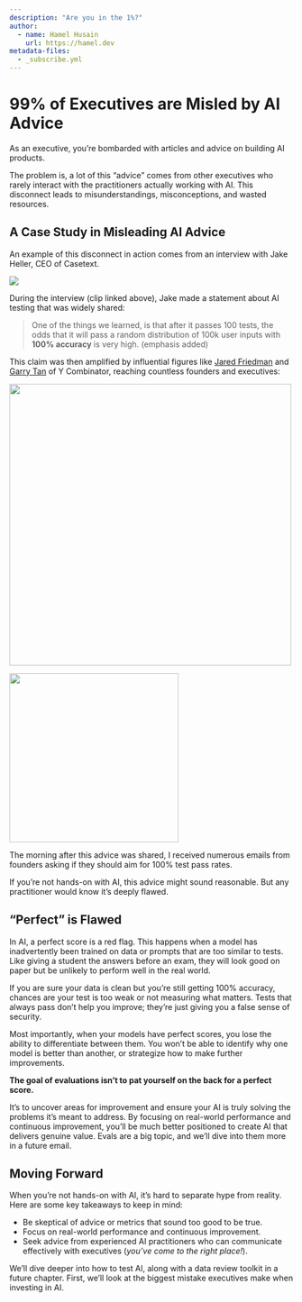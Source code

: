 ```yaml
---
description: "Are you in the 1%?"
author: 
  - name: Hamel Husain
    url: https://hamel.dev
metadata-files:
  - _subscribe.yml
---
```


# 99% of Executives are Misled by AI Advice


As an executive, you're bombarded with articles and advice on building AI products. 

The problem is, a lot of this "advice" comes from other executives who rarely interact with the practitioners actually working with AI. This disconnect leads to misunderstandings, misconceptions, and wasted resources.

## A Case Study in Misleading AI Advice

An example of this disconnect in action comes from an interview with Jake Heller, CEO of Casetext. 

[![](hn.png)](https://www.youtube.com/clip/UgkxfImJ3KKFQc8jcoLjZ1t0ey3Z4-MSZuoh){target="_blank"}

During the interview (clip linked above), Jake made a statement about AI testing that was widely shared:

> One of the things we learned, is that after it passes 100 tests, the odds that it will pass a random distribution of 100k user inputs with **100% accuracy** is very high. (emphasis added)

This claim was then amplified by influential figures like [Jared Friedman](https://x.com/snowmaker/status/1843015922195554721) and [Garry Tan](https://x.com/garrytan/status/1842210460638253498) of Y Combinator, reaching countless founders and executives:

::: {#tweets layout-ncol=2}

![](https://res.cloudinary.com/dwxrm0iul/image/upload/v1729813016/gtan_tweet_bmkwxh.png){width=500}

![](https://res.cloudinary.com/dwxrm0iul/image/upload/v1729813038/jared_tweet_vprpcd.png){width=300}
:::


The morning after this advice was shared, I received numerous emails from founders asking if they should aim for 100% test pass rates. 

If you're not hands-on with AI, this advice might sound reasonable. But any practitioner would know it's deeply flawed.

## "Perfect" is Flawed

In AI, a perfect score is a red flag. This happens when a model has inadvertently been trained on data or prompts that are too similar to tests. Like giving a student the answers before an exam, they will look good on paper but be unlikely to perform well in the real world. 

If you are sure your data is clean but you're still getting 100% accuracy, chances are your test is too weak or not measuring what matters. Tests that always pass don't help you improve; they're just giving you a false sense of security. 

Most importantly, when your models have perfect scores, you lose the ability to differentiate between them. You won't be able to identify why one model is better than another, or strategize how to make further improvements. 

**The goal of evaluations isn't to pat yourself on the back for a perfect score.**

It's to uncover areas for improvement and ensure your AI is truly solving the problems it's meant to address. By focusing on real-world performance and continuous improvement, you'll be much better positioned to create AI that delivers genuine value. Evals are a big topic, and we'll dive into them more in a future email.

## Moving Forward

When you're not hands-on with AI, it's hard to separate hype from reality. Here are some key takeaways to keep in mind:

  * Be skeptical of advice or metrics that sound too good to be true.
  * Focus on real-world performance and continuous improvement.
  * Seek advice from experienced AI practitioners who can communicate effectively with executives (_you've come to the right place!_).

We'll dive deeper into how to test AI, along with a data review toolkit in a future chapter. First, we'll look at the biggest mistake executives make when investing in AI.
